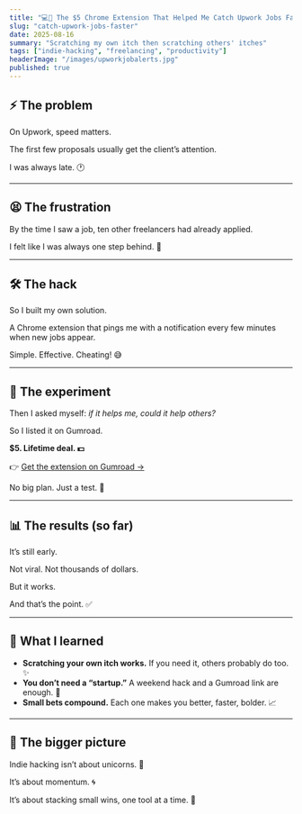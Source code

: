 ```yaml
---
title: "💻🔔 The $5 Chrome Extension That Helped Me Catch Upwork Jobs Faster"
slug: "catch-upwork-jobs-faster"
date: 2025-08-16
summary: "Scratching my own itch then scratching others' itches"
tags: ["indie-hacking", "freelancing", "productivity"]
headerImage: "/images/upworkjobalerts.jpg"
published: true
---
```


## ⚡ The problem

On Upwork, speed matters.  

The first few proposals usually get the client’s attention.  

I was always late. 🕐  

---

## 😫 The frustration

By the time I saw a job, ten other freelancers had already applied.  

I felt like I was always one step behind. 🐢  

---

## 🛠️ The hack

So I built my own solution.  

A Chrome extension that pings me with a notification every few minutes when new jobs appear.  

Simple. Effective. Cheating! 😅  

---

## 🧪 The experiment

Then I asked myself: *if it helps me, could it help others?*  

So I listed it on Gumroad.  

**$5. Lifetime deal. 💵**  

👉 [Get the extension on Gumroad →](https://sunwooy.gumroad.com/l/upworkalerts)  

No big plan. Just a test. 🎯  

---

## 📊 The results (so far)

It’s still early.  

Not viral. Not thousands of dollars.  

But it works.  

And that’s the point. ✅  

---

## 📝 What I learned

- **Scratching your own itch works.** If you need it, others probably do too. ✨  
- **You don’t need a “startup.”** A weekend hack and a Gumroad link are enough. 🛒  
- **Small bets compound.** Each one makes you better, faster, bolder. 📈  

---

## 🌱 The bigger picture

Indie hacking isn’t about unicorns. 🦄  

It’s about momentum. 🌀  

It’s about stacking small wins, one tool at a time. 🧩  
